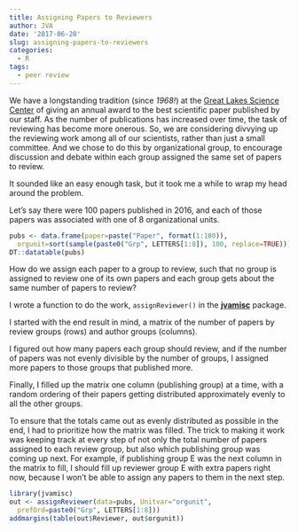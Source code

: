 ```yaml
---
title: Assigning Papers to Reviewers
author: JVA
date: '2017-06-20'
slug: assigning-papers-to-reviewers
categories:
  - R
tags:
  - peer review
---
```


We have a longstanding tradition (since *1968!*) at the [Great Lakes Science Center](https://www.glsc.usgs.gov/) of giving an annual award to the best scientific paper published by our staff.  As the number of publications has increased over time, the task of reviewing has become more onerous.  So, we are considering divvying up the reviewing work among all of our scientists, rather than just a small committee.  And we chose to do this by organizational group, to encourage discussion and debate within each group assigned the same set of papers to review. 

It sounded like an easy enough task, but it took me a while to wrap my head around the problem.  

Let's say there were 100 papers published in 2016, and each of those papers was associated with one of 8 organizational units.  

```r
pubs <- data.frame(paper=paste("Paper", format(1:100)),
  orgunit=sort(sample(paste0("Grp", LETTERS[1:8]), 100, replace=TRUE)))
DT::datatable(pubs)
```

How do we assign each paper to a group to review, such that no group is assigned to review one of its own papers and each group gets about the same number of papers to review?

I wrote a function to do the work, `assignReviewer()` in the **[jvamisc](https://github.com/JVAdams/jvamisc)** package.  

I started with the end result in mind, a matrix of the number of papers by review groups (rows) and author groups (columns).

I figured out how many papers each group should review, and if the number of papers was not evenly divisible by the number of groups, I assigned more papers to those groups that published more.

Finally, I filled up the matrix one column (publishing group) at a time, with a random ordering of their papers getting distributed approximately evenly to all the other groups.

To ensure that the totals came out as evenly distributed as possible in the end, I had to prioritize how the matrix was filled.  The trick to making it work was keeping track at every step of not only the total number of papers assigned to each review group, but also which publishing group was coming up next.  For example, if publishing group E was the next column in the matrix to fill, I should fill up reviewer group E with extra papers right now, because I won't be able to assign any papers to them in the next step.

```r
library(jvamisc)
out <- assignReviewer(data=pubs, Unitvar="orgunit", 
  prefOrd=paste0("Grp", LETTERS[1:8]))
addmargins(table(out$Reviewer, out$orgunit))
```

